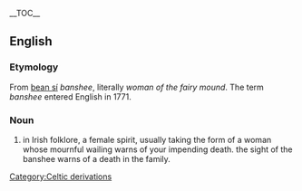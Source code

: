 {{wikipedia}}
__TOC__
==English==
===Etymology===
From {{Ir.}} [[bean sí]] ''banshee'', literally ''woman of the fairy mound''. The term ''banshee'' entered English in 1771.

===Noun===
#in Irish folklore, a female spirit, usually taking the form of a woman whose mournful wailing warns of your impending death. the sight of the banshee warns of a death in the family.

[[Category:Celtic derivations]]